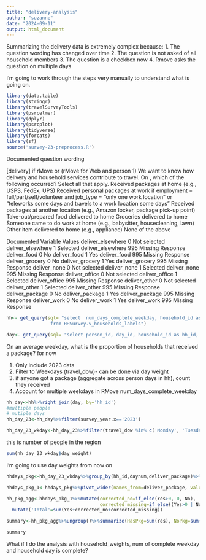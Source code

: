 ```yaml
---
title: "delivery-analysis"
author: "suzanne"
date: "2024-09-11"
output: html_document
---
```


Summarizing the delivery data is extremely complex because:
1. The question wording has changed over time
2. The question is not asked of all household members
3. The question is a checkbox now
4. Rmove asks the question on multiple days


I'm going to work through the steps very manually to understand what is going on.


```r
library(data.table)
library(stringr)
library(travelSurveyTools)
library(psrcelmer)
library(dplyr)
library(psrcplot)
library(tidyverse)
library(forcats)
library(sf)
source('survey-23-preprocess.R')
```

Documented question wording

[delivery]
if rMove or (rMove for Web and person 1)
We want to know how delivery and household services contribute to travel. 
On <traveldate> , which of the following occurred? 
Select all that apply.
	Received packages at home (e.g., USPS, FedEx, UPS)
Received personal packages at work if employment = full/part/self/volunteer and job_type = "only one work location" or "teleworks some days and travels to a work location some days"
Received packages at another location (e.g., Amazon locker, package pick-up point)
Take-out/prepared food delivered to home
Groceries delivered to home
Someone came to do work at home (e.g., babysitter, housecleaning, lawn)
Other item delivered to home (e.g., appliance)
None of the above

Documented Variable Values
deliver_elsewhere	0	Not selected
deliver_elsewhere	1	Selected
deliver_elsewhere	995	Missing Response
deliver_food	0	No
deliver_food	1	Yes
deliver_food	995	Missing Response
deliver_grocery	0	No
deliver_grocery	1	Yes
deliver_grocery	995	Missing Response
deliver_none	0	Not selected
deliver_none	1	Selected
deliver_none	995	Missing Response
deliver_office	0	Not selected
deliver_office	1	Selected
deliver_office	995	Missing Response
deliver_other	0	Not selected
deliver_other	1	Selected
deliver_other	995	Missing Response
deliver_package	0	No
deliver_package	1	Yes
deliver_package	995	Missing Response
deliver_work	0	No
deliver_work	1	Yes
deliver_work	995	Missing Response



```r
hh<- get_query(sql= "select  num_days_complete_weekday, household_id as hh_id,hh_weight, survey_year, hhgroup
                from HHSurvey.v_households_labels")
```


```r
day<- get_query(sql= "select person_id, day_id, household_id as hh_id, telework_time, day_weight , daynum, hh_day_iscomplete, deliver_grocery,travel_dow, deliver_elsewhere, deliver_none, deliver_office, deliver_other, deliver_food, deliver_package, survey_year from HHSurvey.v_days_labels")
```

On an average weekday, what is the proportion of households that received a package?
for now

1. Only include 2023 data
2. Filter to Weekdays (travel_dow)- can be done via day weight
3. if anyone got a package (aggregate across person days in hh), count they received
4. Account for multiple weekdays in RMove num_days_complete_weekday
```r
hh_day<-hh%>%right_join(day, by='hh_id')
#multiple people
# mutiple days
hh_day_23<-hh_day%>%filter(survey_year.x=='2023')


```
```r
hh_day_23_wkday<-hh_day_23%>%filter(travel_dow %in% c('Monday', 'Tuesday', 'Wednesday', 'Thursday'))
```

this is number of people in the region
```r
sum(hh_day_23_wkday$day_weight)
```

I'm going to use day weights from now on

```r
hhdays_pkg<-hh_day_23_wkday%>%group_by(hh_id,daynum,deliver_package)%>%summarize(person_days=first(day_weight))

```

```r
hhdays_pkg_1<-hhdays_pkg%>%pivot_wider(names_from=deliver_package, values_from=person_days)%>% replace(is.na(.), 0)
```

```r
hh_pkg_agg<-hhdays_pkg_1%>%mutate(corrected_no=if_else(Yes>0, 0, No),
                                  corrected_missing=if_else((Yes>0 | No>0), 0, `Missing Response`))%>%
  mutate('Total'=sum(Yes+corrected_no+corrected_missing))
```
```r
summary<-hh_pkg_agg%>%ungroup()%>%summarize(HasPkg=sum(Yes), NoPkg=sum(corrected_no), Total=sum(Total), MissingData=sum(corrected_missing))%>%mutate(share=HasPkg/Total)
```

```r
summary
```
What if I do the analysis with household_weights, num of complete weekday and household day is complete?
